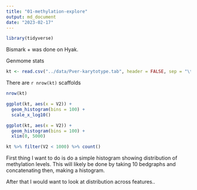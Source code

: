 ```yaml
---
title: "01-methylation-explore"
output: md_document
date: "2023-02-17"
---
```


```r
library(tidyverse)
```

Bismark + was done on Hyak.

Genmome stats

```r
kt <- read.csv("../data/Pver-karytotype.tab", header = FALSE, sep = "\t")
```

There are `r nrow(kt)` scaffolds

```r
nrow(kt)
```

```r
ggplot(kt, aes(x = V2)) +
  geom_histogram(bins = 100) +
  scale_x_log10()
```


```r
ggplot(kt, aes(x = V2)) +
  geom_histogram(bins = 100) +
  xlim(0, 5000)
```


```r
kt %>% filter(V2 < 1000) %>% count()
```





First thing I want to do is do a simple histogram showing distribution of methylation levels. This will likely be done by taking 10 bedgraphs and concatenating then, making a histogram.

After that I would want to look at distribution across features..
